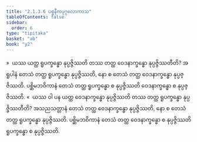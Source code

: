 ```yaml
---
title: "2.1.3.6 ပစ္စနီကပုဂ္ဂလောကာသ"
tableOfContents: false
sidebar:
  order: 6
type: "tipitaka"
basket: "ab"
book: "y2"
---
```



<DynamicBreadcrumb />

<Division number="67" book="y2" e="ch" v="33" p="35">

<Paragraph number="546" book="y2">
»  ယဿ ယတ္ထ ရူပက္ခန္ဓော နုပ္ပဇ္ဇိဿတိ တဿ တတ္ထ ဝေဒနာက္ခန္ဓော နုပ္ပဇ္ဇိဿတီတိ?
</Paragraph>

<Paragraph number="547" book="y2">
အရူပါနံ တေသံ တတ္ထ ရူပက္ခန္ဓော နုပ္ပဇ္ဇိဿတိ, နော စ တေသံ တတ္ထ ဝေဒနာက္ခန္ဓော နုပ္ပဇ္ဇိဿတိ. ပစ္ဆိမဘဝိကာနံ တေသံ တတ္ထ ရူပက္ခန္ဓော စ နုပ္ပဇ္ဇိဿတိ ဝေဒနာက္ခန္ဓော စ နုပ္ပဇ္ဇိဿတိ.
</Paragraph>

<Paragraph number="548" book="y2">
«  ယဿ ဝါ ပန ယတ္ထ ဝေဒနာက္ခန္ဓော နုပ္ပဇ္ဇိဿတိ တဿ တတ္ထ ရူပက္ခန္ဓော နုပ္ပဇ္ဇိဿတီတိ?
</Paragraph>

<Paragraph number="549" book="y2">
အသညသတ္တာနံ တေသံ တတ္ထ ဝေဒနာက္ခန္ဓော နုပ္ပဇ္ဇိဿတိ, နော စ တေသံ တတ္ထ ရူပက္ခန္ဓော နုပ္ပဇ္ဇိဿတိ. ပစ္ဆိမဘဝိကာနံ တေသံ တတ္ထ ဝေဒနာက္ခန္ဓော စ နုပ္ပဇ္ဇိဿတိ ရူပက္ခန္ဓော စ နုပ္ပဇ္ဇိဿတိ.
</Paragraph>
</Division>